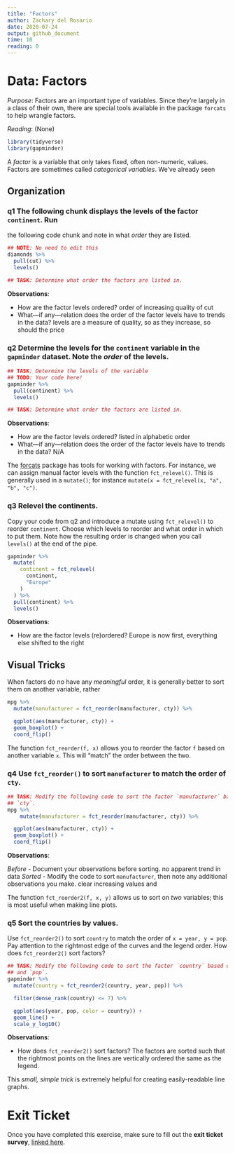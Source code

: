 ```yaml
---
title: "Factors"
author: Zachary del Rosario
date: 2020-07-24
output: github_document
time: 10
reading: 0
---
```


# Data: Factors

*Purpose*: Factors are an important type of variables. Since they're largely in
a class of their own, there are special tools available in the package `forcats`
to help wrangle factors.

*Reading*: (None)

```r
library(tidyverse)
library(gapminder)
```

A *factor* is a variable that only takes fixed, often non-numeric, values.
Factors are sometimes called *categorical variables*. We've already seen

## Organization
<!-- -------------------------------------------------- -->

### __q1__ The following chunk displays the levels of the factor `continent`. Run
the following code chunk and note in what *order* they are listed.

```r
## NOTE: No need to edit this
diamonds %>%
  pull(cut) %>%
  levels()

## TASK: Determine what order the factors are listed in.
```

**Observations**:

- How are the factor levels ordered?
order of increasing quality of cut
- What---if any---relation does the order of the factor levels have to trends in the data?
levels are a measure of quality, so as they increase, so should the price

### __q2__ Determine the levels for the `continent` variable in the `gapminder` dataset. Note the *order* of the levels.

```r
## TASK: Determine the levels of the variable
## TODO: Your code here!
gapminder %>% 
  pull(continent) %>% 
  levels()

## TASK: Determine what order the factors are listed in.
```

**Observations**:

- How are the factor levels ordered?
listed in alphabetic order
- What---if any---relation does the order of the factor levels have to trends in the data?
N/A

The [forcats](https://forcats.tidyverse.org/) package has tools for working with
factors. For instance, we can assign manual factor levels with the function
`fct_relevel()`. This is generally used in a `mutate()`; for instance `mutate(x
= fct_relevel(x, "a", "b", "c")`.

### __q3__ Relevel the continents.

Copy your code from q2 and introduce a mutate using `fct_relevel()` to reorder `continent`. Choose which levels to reorder and what order in which to put them. Note how the resulting order is changed when you call `levels()` at the end of the pipe.

```r
gapminder %>%
  mutate(
    continent = fct_relevel(
      continent,
      "Europe"
    )
  ) %>%
  pull(continent) %>%
  levels()
```

**Observations**:

- How are the factor levels (re)ordered?
Europe is now first, everything else shifted to the right

## Visual Tricks
<!-- -------------------------------------------------- -->

When factors do no have any *meaningful* order, it is generally better to
sort them on another variable, rather

```r
mpg %>%
  mutate(manufacturer = fct_reorder(manufacturer, cty)) %>%

  ggplot(aes(manufacturer, cty)) +
  geom_boxplot() +
  coord_flip()
```

The function `fct_reorder(f, x)` allows you to reorder the factor `f` based on
another variable `x`. This will "match" the order between the two.

### __q4__ Use `fct_reorder()` to sort `manufacturer` to match the order of `cty`.

```r
## TASK: Modify the following code to sort the factor `manufacturer` based on
## `cty`.
mpg %>%
    mutate(manufacturer = fct_reorder(manufacturer, cty)) %>%

  ggplot(aes(manufacturer, cty)) +
  geom_boxplot() +
  coord_flip()
```

**Observations**:

*Before*
- Document your observations before sorting.
no apparent trend in data
*Sorted*
- Modify the code to sort `manufacturer`, then note any additional observations you make.
clear increasing values and

The function `fct_reorder2(f, x, y)` allows us to sort on *two* variables; this
is most useful when making line plots.

### __q5__ Sort the countries by values.

Use `fct_reorder2()` to sort `country` to match the order of `x = year, y = pop`. Pay attention to the rightmost edge of the curves and the legend order. How does `fct_reorder2()` sort factors?

```r
## TASK: Modify the following code to sort the factor `country` based on `year`
## and `pop`.
gapminder %>%
  mutate(country = fct_reorder2(country, year, pop)) %>%

  filter(dense_rank(country) <= 7) %>%

  ggplot(aes(year, pop, color = country)) +
  geom_line() +
  scale_y_log10()
```

**Observations**:

- How does `fct_reorder2()` sort factors?
The factors are sorted such that the rightmost points on the lines are vertically ordered the same as the legend.

This *small, simple trick* is extremely helpful for creating easily-readable
line graphs.

<!-- include-exit-ticket -->
# Exit Ticket
<!-- -------------------------------------------------- -->

Once you have completed this exercise, make sure to fill out the **exit ticket survey**, [linked here](https://docs.google.com/forms/d/e/1FAIpQLSeuq2LFIwWcm05e8-JU84A3irdEL7JkXhMq5Xtoalib36LFHw/viewform?usp=pp_url&entry.693978880=e-data11-factors-assignment.Rmd).
